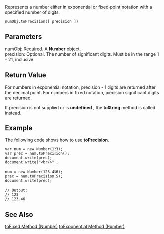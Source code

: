 Represents a number either in exponential or fixed-point notation with a specified number of digits.

 numObj.toPrecision([ precision ])
==Parameters==
; numObj: Required. A '''Number''' object.
; precision: Optional. The number of significant digits. Must be in the range 1 - 21, inclusive.

==Return Value==
For numbers in exponential notation, precision - 1 digits are returned after the decimal point. For numbers in fixed notation, precision significant digits are returned.

If precision is not supplied or is '''undefined''' , the '''toString''' method is called instead.


==Example==
The following code shows how to use '''toPrecision'''.

 var num = new Number(123);
 var prec = num.toPrecision();
 document.write(prec);
 document.write("&lt;br/&gt;");
 
 num = new Number(123.456);
 prec = num.toPrecision(5);
 document.write(prec);
 
 // Output:
 // 123
 // 123.46

==See Also==

              

              
[[javascript/Number/toFixed|toFixed Method (Number)]]
[[javascript/Number/toExponential|toExponential Method (Number)]]
